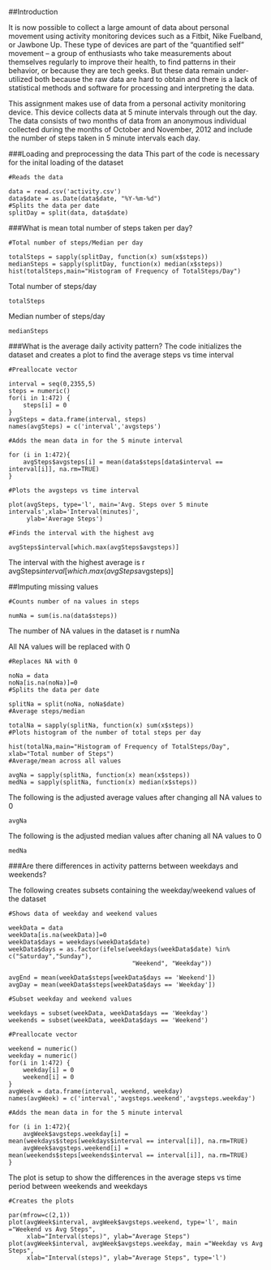 ##Introduction

It is now possible to collect a large amount of data about personal movement using activity monitoring devices such as a Fitbit, Nike Fuelband, or Jawbone Up. These type of devices are part of the "quantified self" movement -- a group of enthusiasts who take measurements about themselves regularly to improve their health, to find patterns in their behavior, or because they are tech geeks. But these data remain under-utilized both because the raw data are hard to obtain and there is a lack of statistical methods and software for processing and interpreting the data.

This assignment makes use of data from a personal activity monitoring device. This device collects data at 5 minute intervals through out the day. The data consists of two months of data from an anonymous individual collected during the months of October and November, 2012 and include the number of steps taken in 5 minute intervals each day.

###Loading and preprocessing the data This part of the code is necessary for the inital loading of the dataset

    #Reads the data
    
    data = read.csv('activity.csv')
    data$date = as.Date(data$date, "%Y-%m-%d")
    #Splits the data per date
    splitDay = split(data, data$date)
    
###What is mean total number of steps taken per day?

    #Total number of steps/Median per day
    
    totalSteps = sapply(splitDay, function(x) sum(x$steps))
    medianSteps = sapply(splitDay, function(x) median(x$steps))
    hist(totalSteps,main="Histogram of Frequency of TotalSteps/Day")

Total number of steps/day

    totalSteps

Median number of steps/day


    medianSteps
    
###What is the average daily activity pattern? The code initializes the dataset and creates a plot to find the average steps vs time interval

    #Preallocate vector
    
    interval = seq(0,2355,5)
    steps = numeric()
    for(i in 1:472) {
        steps[i] = 0
    }
    avgSteps = data.frame(interval, steps)
    names(avgSteps) = c('interval','avgsteps')
    
    #Adds the mean data in for the 5 minute interval
    
    for (i in 1:472){
        avgSteps$avgsteps[i] = mean(data$steps[data$interval == interval[i]], na.rm=TRUE)
    }
    
    #Plots the avgsteps vs time interval
    
    plot(avgSteps, type='l', main='Avg. Steps over 5 minute intervals',xlab='Interval(minutes)',
         ylab='Average Steps')
    
    #Finds the interval with the highest avg
    
    avgSteps$interval[which.max(avgSteps$avgsteps)]
The interval with the highest average is r avgSteps$interval[which.max(avgSteps$avgsteps)]

##Imputing missing values

    #Counts number of na values in steps
    
    numNa = sum(is.na(data$steps))
The number of NA values in the dataset is r numNa

All NA values will be replaced with 0

    #Replaces NA with 0
    
    noNa = data
    noNa[is.na(noNa)]=0
    #Splits the data per date
    
    splitNa = split(noNa, noNa$date)
    #Average steps/median
    
    totalNa = sapply(splitNa, function(x) sum(x$steps))
    #Plots histogram of the number of total steps per day
    
    hist(totalNa,main="Histogram of Frequency of TotalSteps/Day", xlab="Total number of Steps")
    #Average/mean across all values
    
    avgNa = sapply(splitNa, function(x) mean(x$steps))
    medNa = sapply(splitNa, function(x) median(x$steps))
The following is the adjusted average values after changing all NA values to 0

    avgNa
The following is the adjusted median values after chaning all NA values to 0

    medNa
    
###Are there differences in activity patterns between weekdays and weekends?

The following creates subsets containing the weekday/weekend values of the dataset

    #Shows data of weekday and weekend values
    
    weekData = data
    weekData[is.na(weekData)]=0    
    weekData$days = weekdays(weekData$date)
    weekData$days = as.factor(ifelse(weekdays(weekData$date) %in% c("Saturday","Sunday"), 
                                      "Weekend", "Weekday")) 

    avgEnd = mean(weekData$steps[weekData$days == 'Weekend'])
    avgDay = mean(weekData$steps[weekData$days == 'Weekday'])

    #Subset weekday and weekend values
    
    weekdays = subset(weekData, weekData$days == 'Weekday')
    weekends = subset(weekData, weekData$days == 'Weekend')
    
    #Preallocate vector
    
    weekend = numeric()
    weekday = numeric()
    for(i in 1:472) {
        weekday[i] = 0
        weekend[i] = 0
    }
    avgWeek = data.frame(interval, weekend, weekday)
    names(avgWeek) = c('interval','avgsteps.weekend','avgsteps.weekday')
    
    #Adds the mean data in for the 5 minute interval
    
    for (i in 1:472){
        avgWeek$avgsteps.weekday[i] = mean(weekdays$steps[weekdays$interval == interval[i]], na.rm=TRUE)
        avgWeek$avgsteps.weekend[i] = mean(weekends$steps[weekends$interval == interval[i]], na.rm=TRUE)
    }
The plot is setup to show the differences in the average steps vs time period between weekends and weekdays

    #Creates the plots
    
    par(mfrow=c(2,1))
    plot(avgWeek$interval, avgWeek$avgsteps.weekend, type='l', main ="Weekend vs Avg Steps",
         xlab="Interval(steps)", ylab="Average Steps")
    plot(avgWeek$interval, avgWeek$avgsteps.weekday, main ="Weekday vs Avg Steps", 
         xlab="Interval(steps)", ylab="Average Steps", type='l')
